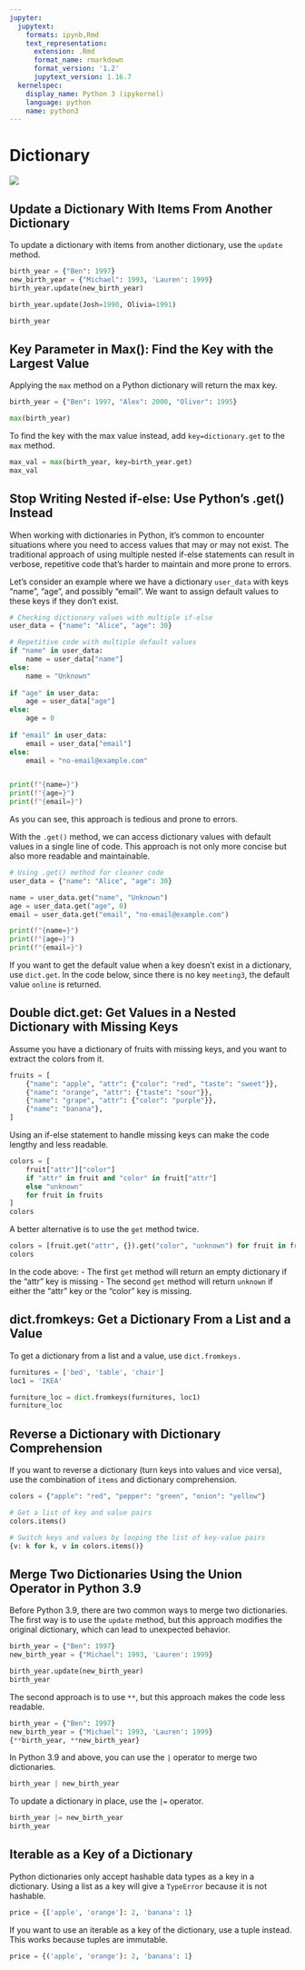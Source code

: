 ```yaml
---
jupyter:
  jupytext:
    formats: ipynb,Rmd
    text_representation:
      extension: .Rmd
      format_name: rmarkdown
      format_version: '1.2'
      jupytext_version: 1.16.7
  kernelspec:
    display_name: Python 3 (ipykernel)
    language: python
    name: python3
---
```


# Dictionary

<!-- #region editable=true slideshow={"slide_type": ""} -->
![](../img/dictionary.png)
<!-- #endregion -->

## Update a Dictionary With Items From Another Dictionary


To update a dictionary with items from another dictionary, use the `update` method.

```python
birth_year = {"Ben": 1997}
new_birth_year = {"Michael": 1993, 'Lauren': 1999}
birth_year.update(new_birth_year)
```

```python
birth_year.update(Josh=1990, Olivia=1991)
```

```python
birth_year 
```

## Key Parameter in Max(): Find the Key with the Largest Value


Applying the `max` method on a Python dictionary will return the max key.

```python
birth_year = {"Ben": 1997, "Alex": 2000, "Oliver": 1995}

max(birth_year)
```

To find the key with the max value instead, add `key=dictionary.get` to the `max` method.

```python
max_val = max(birth_year, key=birth_year.get)
max_val
```

## Stop Writing Nested if-else: Use Python's .get() Instead


When working with dictionaries in Python, it's common to encounter situations where you need to access values that may or may not exist. The traditional approach of using multiple nested if-else statements can result in verbose, repetitive code that's harder to maintain and more prone to errors.

Let's consider an example where we have a dictionary `user_data` with keys "name", "age", and possibly "email". We want to assign default values to these keys if they don't exist.

```python
# Checking dictionary values with multiple if-else
user_data = {"name": "Alice", "age": 30}

# Repetitive code with multiple default values
if "name" in user_data:
    name = user_data["name"]
else:
    name = "Unknown"
    
if "age" in user_data:
    age = user_data["age"]
else:
    age = 0
    
if "email" in user_data:
    email = user_data["email"]
else:
    email = "no-email@example.com"


print(f"{name=}")
print(f"{age=}")
print(f"{email=}")
```

As you can see, this approach is tedious and prone to errors. 


With the `.get()` method, we can access dictionary values with default values in a single line of code. This approach is not only more concise but also more readable and maintainable.

```python
# Using .get() method for cleaner code
user_data = {"name": "Alice", "age": 30}

name = user_data.get("name", "Unknown")
age = user_data.get("age", 0)
email = user_data.get("email", "no-email@example.com")

print(f"{name=}")
print(f"{age=}")
print(f"{email=}")
```

If you want to get the default value when a key doesn't exist in a dictionary, use `dict.get`. In the code below, since there is no key `meeting3`, the default value `online` is returned. 


## Double dict.get: Get Values in a Nested Dictionary with Missing Keys


Assume you have a dictionary of fruits with missing keys, and you want to extract the colors from it.

```python
fruits = [
    {"name": "apple", "attr": {"color": "red", "taste": "sweet"}},
    {"name": "orange", "attr": {"taste": "sour"}},
    {"name": "grape", "attr": {"color": "purple"}},
    {"name": "banana"},
]
```

Using an if-else statement to handle missing keys can make the code lengthy and less readable. 

```python
colors = [
    fruit["attr"]["color"]
    if "attr" in fruit and "color" in fruit["attr"]
    else "unknown"
    for fruit in fruits
]
colors
```

A better alternative is to use the `get` method twice. 

```python
colors = [fruit.get("attr", {}).get("color", "unknown") for fruit in fruits]
colors
```

In the code above:
- The first `get` method will return an empty dictionary if the "attr" key is missing
- The second `get` method will return `unknown` if either the "attr" key or the "color" key is missing.


## dict.fromkeys: Get a Dictionary From a List and a Value


To get a dictionary from a list and a value, use `dict.fromkeys.` 

```python
furnitures = ['bed', 'table', 'chair']
loc1 = 'IKEA'

furniture_loc = dict.fromkeys(furnitures, loc1)
furniture_loc
```

## Reverse a Dictionary with Dictionary Comprehension 


If you want to reverse a dictionary (turn keys into values and vice versa), use the combination of `items` and dictionary comprehension. 

```python
colors = {"apple": "red", "pepper": "green", "onion": "yellow"}

# Get a list of key and value pairs
colors.items()
```

```python
# Switch keys and values by looping the list of key-value pairs
{v: k for k, v in colors.items()}
```

## Merge Two Dictionaries Using the Union Operator in Python 3.9


Before Python 3.9, there are two common ways to merge two dictionaries. The first way is to use the `update` method, but this approach modifies the original dictionary, which can lead to unexpected behavior. 

```python
birth_year = {"Ben": 1997}
new_birth_year = {"Michael": 1993, 'Lauren': 1999}

birth_year.update(new_birth_year)
birth_year
```

The second approach is to use `**`, but this approach makes the code less readable.

```python
birth_year = {"Ben": 1997}
new_birth_year = {"Michael": 1993, 'Lauren': 1999}
{**birth_year, **new_birth_year}
```

In Python 3.9 and above, you can use the `|` operator to merge two dictionaries.

```python
birth_year | new_birth_year
```

To update a dictionary in place, use the `|=` operator.

```python
birth_year |= new_birth_year
birth_year
```

## Iterable as a Key of a Dictionary


Python dictionaries only accept hashable data types as a key in a dictionary. Using a list as a key will give a `TypeError` because it is not hashable. 

```python
price = {['apple', 'orange']: 2, 'banana': 1}
```

If you want to use an iterable as a key of the dictionary, use a tuple instead. This works because tuples are immutable.

```python
price = {('apple', 'orange'): 2, 'banana': 1}
```
